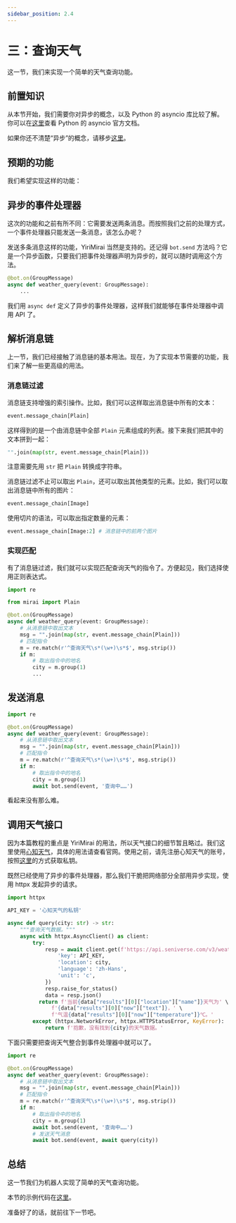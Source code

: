 ```yaml
---
sidebar_position: 2.4
---
```


# 三：查询天气

这一节，我们来实现一个简单的天气查询功能。

## 前置知识

从本节开始，我们需要你对异步的概念，以及 Python 的 asyncio 库比较了解。你可以在[这里](https://docs.python.org/zh-cn/3/library/asyncio.html)查看 Python 的 asyncio 官方文档。

如果你还不清楚“异步”的概念，请移步[这里](/docs/asyncio-tutorial)。

## 预期的功能

我们希望实现这样的功能：


<ChatBox>
  <ChatMessage name="忘忧北萱草" msg="查询天气 北京" />
  <ChatMessage name="Yiri" msg="查询中……" />
  <ChatMessage name="Yiri" msg="当前北京天气为多云，气温29℃。" />
</ChatBox>

## 异步的事件处理器

这次的功能和之前有所不同：它需要发送两条消息。而按照我们之前的处理方式，一个事件处理器只能发送一条消息，该怎么办呢？

发送多条消息这样的功能，YiriMirai 当然是支持的。还记得 `bot.send` 方法吗？它是一个异步函数，只要我们把事件处理器声明为异步的，就可以随时调用这个方法。

```python
@bot.on(GroupMessage)
async def weather_query(event: GroupMessage):
    ...
```

我们用 `async def` 定义了异步的事件处理器，这样我们就能够在事件处理器中调用 API 了。

## 解析消息链

上一节，我们已经接触了消息链的基本用法。现在，为了实现本节需要的功能，我们来了解一些更高级的用法。

### 消息链过滤

消息链支持增强的索引操作。比如，我们可以这样取出消息链中所有的文本：

```python
event.message_chain[Plain]
```

这样得到的是一个由消息链中全部 `Plain` 元素组成的列表。接下来我们把其中的文本拼到一起：

```python
"".join(map(str, event.message_chain[Plain]))
```

注意需要先用 `str` 把 `Plain` 转换成字符串。

消息链过滤不止可以取出 `Plain`，还可以取出其他类型的元素。比如，我们可以取出消息链中所有的图片：

```python
event.message_chain[Image]
```

使用切片的语法，可以取出指定数量的元素：

```python
event.message_chain[Image:2] # 消息链中的前两个图片
```

### 实现匹配

有了消息链过滤，我们就可以实现匹配查询天气的指令了。方便起见，我们选择使用正则表达式。

```python
import re

from mirai import Plain

@bot.on(GroupMessage)
async def weather_query(event: GroupMessage):
    # 从消息链中取出文本
    msg = "".join(map(str, event.message_chain[Plain]))
    # 匹配指令
    m = re.match(r'^查询天气\s*(\w+)\s*$', msg.strip())
    if m:
        # 取出指令中的地名
        city = m.group(1)
        ...
```

## 发送消息

```python {12}
import re

@bot.on(GroupMessage)
async def weather_query(event: GroupMessage):
    # 从消息链中取出文本
    msg = "".join(map(str, event.message_chain[Plain]))
    # 匹配指令
    m = re.match(r'^查询天气\s*(\w+)\s*$', msg.strip())
    if m:
        # 取出指令中的地名
        city = m.group(1)
        await bot.send(event, '查询中……')
```

看起来没有那么难。

## 调用天气接口

因为本篇教程的重点是 YiriMirai 的用法，所以天气接口的细节暂且略过。我们这里使用[心知天气](https://www.seniverse.com/)，具体的用法请查看官网。使用之前，请先注册心知天气的账号，按照[这里](https://seniverse.yuque.com/books/share/e52aa43f-8fe9-4ffa-860d-96c0f3cf1c49/gc03wk)的方式获取私钥。

既然已经使用了异步的事件处理器，那么我们干脆把网络部分全部用异步实现，使用 httpx 发起异步的请求。

```python
import httpx

API_KEY = '心知天气的私钥'

async def query(city: str) -> str:
    """查询天气数据。"""
    async with httpx.AsyncClient() as client:
        try:
            resp = await client.get(f'https://api.seniverse.com/v3/weather/now.json', params={
                'key': API_KEY,
                'location': city,
                'language': 'zh-Hans',
                'unit': 'c',
            })
            resp.raise_for_status()
            data = resp.json()
          return f'当前{data["results"][0]["location"]["name"]}天气为' \
              f'{data["results"][0]["now"]["text"]}，' \
              f'气温{data["results"][0]["now"]["temperature"]}℃。'
        except (httpx.NetworkError, httpx.HTTPStatusError, KeyError):
            return f'抱歉，没有找到{city}的天气数据。'
```

下面只需要把查询天气整合到事件处理器中就可以了。

```python
import re

@bot.on(GroupMessage)
async def weather_query(event: GroupMessage):
    # 从消息链中取出文本
    msg = "".join(map(str, event.message_chain[Plain]))
    # 匹配指令
    m = re.match(r'^查询天气\s*(\w+)\s*$', msg.strip())
    if m:
        # 取出指令中的地名
        city = m.group(1)
        await bot.send(event, '查询中……')
        # 发送天气消息
        await bot.send(event, await query(city))
```

## 总结

这一节我们为机器人实现了简单的天气查询功能。

本节的示例代码在[这里](./examples/03.md)。

准备好了的话，就前往下一节吧。